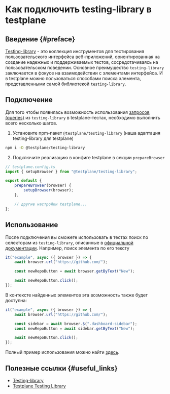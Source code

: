 # Как подключить testing-library в testplane

## Введение {#preface}

[Testing-library][testing-library] - это коллекция инструментов для тестирования пользовательского интерфейса веб-приложений, ориентированная на создание надежных и поддерживаемых тестов, сосредотачиваясь на пользовательском поведении. Основное преимущество `testing-library` заключается в фокусе на взаимодействии с элементами интерфейса. И в testplane можно пользоваться способами поиска элемента, представленными самой библиотекой `testing-library`.

## Подключение

Для того чтобы появилась возможность использования [запросов (queries)][queries] из `testing-library` в testplane-тестах, необходимо выполнить всего несколько шагов.

1. Установите npm-пакет `@testplane/testing-library` (наша адаптация testing-library для testplane)

```bash
npm i -D @testplane/testing-library
```

2. Подключите реализацию в конфиге testplane в секции `prepareBrowser`

```typescript
// testplane.config.ts
import { setupBrowser } from "@testplane/testing-library";

export default {
    prepareBrowser(browser) {
        setupBrowser(browser);
    },

    // другие настройки testplane...
};
```

## Использование

После подключения вы сможете использовать в тестах поиск по селекторам из `testing-library`, описанные в [официальной документации](https://testing-library.com/docs/queries/about/). Например, поиск элемента по его тексту

```javascript
it("example", async ({ browser }) => {
    await browser.url("https://github.com/");

    const newRepoButton = await browser.getByText("New");

    await newRepoButton.click();
});
```

В контексте найденных элементов эта возможность также будет доступна:

```javascript
it("example", async ({ browser }) => {
    await browser.url("https://github.com/");

    const sidebar = await browser.$(".dashboard-sidebar");
    const newRepoButton = await sidebar.getByText("New");

    await newRepoButton.click();
});
```

Полный пример использования можно найти [здесь](https://github.com/gemini-testing/testplane/tree/master/examples/).

## Полезные ссылки {#useful_links}

-   [Testing-library][testing-library]
-   [Testplane Testing Library](https://github.com/gemini-testing/testplane-testing-library)

[testing-library]: https://testing-library.com/
[queries]: https://testing-library.com/docs/queries/about
